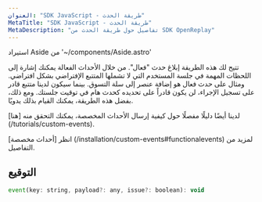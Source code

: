 ```yaml
---
العنوان: "SDK JavaScript - طريقة الحدث"
MetaTitle: "SDK JavaScript - طريقة الحدث"
MetaDescription: "تفاصيل حول طريقة الحدث من SDK OpenReplay"
---
```


استيراد Aside من '~/components/Aside.astro'

تتيح لك هذه الطريقة إبلاغ حدث "فعال". من خلال الأحداث الفعالة يمكنك إشارة إلى اللحظات المهمة في جلسة المستخدم التي لا تشملها المتتبع الإفتراضي بشكل افتراضي.
ومثال على حدث فعال هو إضافة عنصر إلى سلة التسوق. بينما سيكون لدينا متتبع قادر على تسجيل الإجراء، لن يكون قادراً على تحديده كحدث هام في توقيت جلستك.
ومع ذلك، بفضل هذه الطريقة، يمكنك القيام بذلك يدويًا.

<Aside type="tip">
  لدينا أيضًا دليلًا مفصلًا حول كيفية إرسال الأحداث المخصصة، يمكنك التحقق منه [هنا] (/tutorials/custom-events).
</Aside>

انظر [أحداث مخصصة] (/installation/custom-events#functionalevents) لمزيد من التفاصيل.

## التوقيع


```js 
event(key: string, payload?: any, issue?: boolean): void
```

